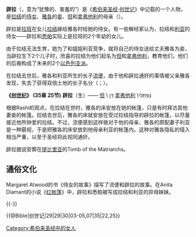 {{Unreferenced|time=2016-08-03T00:16:03+00:00}}
'''辟拉'''（{{lang-he|'''בִּלְהָה'''}}，意为“犹豫的、害羞的”）是《[[希伯来圣经|希伯来圣经]]·[[创世记|创世记]]》中记载的一个人物，是[[拉结|拉结]]的[[侍女|侍女]]、[[雅各|雅各]]的[[妾|妾]]、[[但|但]]和[[拿弗他利|拿弗他利]]的母亲（{{Bible|创世记|30|3-5|35|25}}）。

辟拉是[[拉班|拉班]]在女儿[[拉结|拉结]]嫁给雅各时给她的侍女。有一些解经家认为，拉结和[[利亚|利亚]]的侍女——辟拉和[[悉帕|悉帕]]实际上是拉班的2个年幼的女儿。

由于拉结无法生育，她为了和姐姐利亚竞争，就将自己的侍女送给丈夫雅各为妾，当辟拉生下2个儿子时，欣喜的拉结为他们起名为[[但|但]]和[[拿弗他利|拿弗他利]]，教育他们，他们的后裔构成了未来的2个[[十二支派|以色列支派]]。

在拉结去世后，雅各和利亚所生的长子[[流便|流便]]，由于他和辟拉通奸的事情被父亲雅各发现，失去了获得双倍土地的长子名分（{{Bible|创世记|35|22|49|3-4}}；{{Bible|申命记|21|17}}）。 

'''《[[创世纪|创世纪]]》 (35章 25节)'''
'''辟拉'''（生）—— [[但|但]] \ דָן
[[拿弗他利|拿弗他利]] \נַפְתָּלִי

根据Rashi的观点，在拉结在世时，雅各的床安放在她的帐篷，只是有时拜访其他妻妾的帐篷。拉结去世后，雅各的床就安放在受过拉结指导的辟拉的帐篷，以尽量接近他所钟爱的拉结。不过，流便感到这样做对于他的母亲、雅各的原配妻子利亚是一种藐视，于是把雅各的床安放到他母亲利亚的帐篷内。这种对雅各隐私的侵入相当严重，以至于圣经将此视同通奸。

辟拉据说安葬在[[提比里亚|提比里亚]]的Tomb of the Matriarchs。

==通俗文化==
Margaret Atwood的书《侍女的故事》描写了流便和辟拉的故事。在Anita Diamant的小说《[[红帐篷|红帐篷]]》中，辟拉和悉帕被写成拉结和利亚的异母妹妹。

{{-}}
{{Sons of Jacob}}
{{以色列十二支派}}

[[Category:希伯来圣经中的女人|Category:希伯来圣经中的女人]]{{@Bible|创世记|29|29|30|03-05,07|35|22,25}}